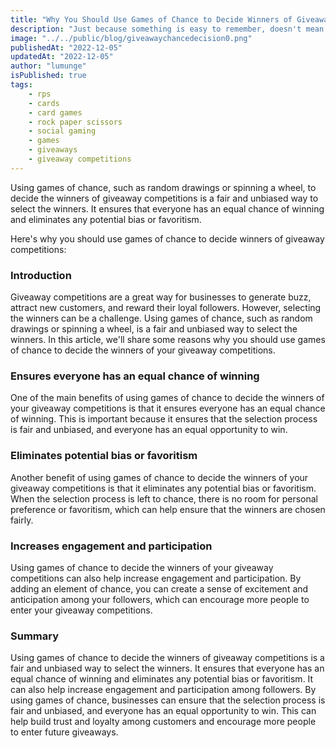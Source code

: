 ```yaml
---
title: "Why You Should Use Games of Chance to Decide Winners of Giveaway Competitions."
description: "Just because something is easy to remember, doesn't mean it's true. How stories and memory cloud judgement and strategies to overcome and make informed decisions."
image: "../../public/blog/giveawaychancedecision0.png"
publishedAt: "2022-12-05"
updatedAt: "2022-12-05"
author: "lumunge"
isPublished: true
tags:
    - rps
    - cards
    - card games
    - rock paper scissors
    - social gaming
    - games
    - giveaways
    - giveaway competitions
---
```



Using games of chance, such as random drawings or spinning a wheel, to decide the winners of giveaway competitions is a fair and unbiased way to select the winners. It ensures that everyone has an equal chance of winning and eliminates any potential bias or favoritism.

Here's why you should use games of chance to decide winners of giveaway competitions:

### Introduction
Giveaway competitions are a great way for businesses to generate buzz, attract new customers, and reward their loyal followers. However, selecting the winners can be a challenge. Using games of chance, such as random drawings or spinning a wheel, is a fair and unbiased way to select the winners. In this article, we'll share some reasons why you should use games of chance to decide the winners of your giveaway competitions.

### Ensures everyone has an equal chance of winning
One of the main benefits of using games of chance to decide the winners of your giveaway competitions is that it ensures everyone has an equal chance of winning. This is important because it ensures that the selection process is fair and unbiased, and everyone has an equal opportunity to win.

### Eliminates potential bias or favoritism
Another benefit of using games of chance to decide the winners of your giveaway competitions is that it eliminates any potential bias or favoritism. When the selection process is left to chance, there is no room for personal preference or favoritism, which can help ensure that the winners are chosen fairly.

### Increases engagement and participation
Using games of chance to decide the winners of your giveaway competitions can also help increase engagement and participation. By adding an element of chance, you can create a sense of excitement and anticipation among your followers, which can encourage more people to enter your giveaway competitions.

### Summary
Using games of chance to decide the winners of giveaway competitions is a fair and unbiased way to select the winners. It ensures that everyone has an equal chance of winning and eliminates any potential bias or favoritism. It can also help increase engagement and participation among followers. By using games of chance, businesses can ensure that the selection process is fair and unbiased, and everyone has an equal opportunity to win. This can help build trust and loyalty among customers and encourage more people to enter future giveaways.